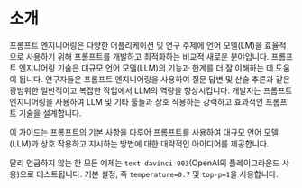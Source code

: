 # 소개

프롬프트 엔지니어링은 다양한 어플리케이션 및 연구 주제에 언어 모델(LM)을 효율적으로 사용하기 위해 프롬프트를 개발하고 최적화하는 비교적 새로운 분야입니다. 프롬프트 엔지니어링 기술은 대규모 언어 모델(LLM)의 기능과 한계를 더 잘 이해하는 데 도움이 됩니다. 연구자들은 프롬프트 엔지니어링을 사용하여 질문 답변 및 산술 추론과 같은 광범위한 일반적이고 복잡한 작업에서 LLM의 역량을 향상시킵니다. 개발자는 프롬프트 엔지니어링을 사용하여 LLM 및 기타 툴들과 상호 작용하는 강력하고 효과적인 프롬프트 기술을 설계합니다.

이 가이드는 프롬프트의 기본 사항을 다루어 프롬프트를 사용하여 대규모 언어 모델(LLM)과 상호 작용하고 지시하는 방법에 대한 대략적인 아이디어를 제공합니다.

달리 언급하지 않는 한 모든 예제는 `text-davinci-003`(OpenAI의 플레이그라운드 사용)으로 테스트됩니다. 기본 설정, 즉 `temperature=0.7` 및 `top-p=1`을 사용합니다.